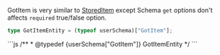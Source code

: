 

GotItem is very similar to [StoredItem](./StoredItem) except Schema `get` options don't affects `required` true/false option.



<Tabs>
<TabItem value="ts" label="TypeScript">

```ts 
type GotItemEntity = (typeof userSchema)["GotItem"];
 ```
</TabItem>
<TabItem value="jsdoc" label="JSDoc">
```js
/**
 * @typedef {userSchema["GotItem"]} GotItemEntity
 */
 ```
</TabItem>
</Tabs>